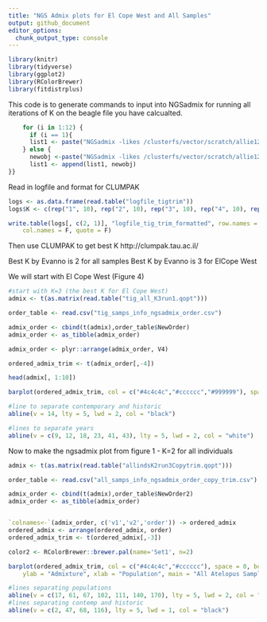---
title: "NGS Admix plots for El Cope West and All Samples"
output: github_document
editor_options: 
  chunk_output_type: console
---

```{r setup, include=FALSE}

library(knitr)
library(tidyverse)
library(ggplot2)
library(RColorBrewer)
library(fitdistrplus)

```

This code is to generate commands to input into NGSadmix for running all iterations of K on the beagle file you have calcualted.

```{r}

    for (i in 1:12) {
      if (i == 1){
      list1 <- paste("NGSadmix -likes /clusterfs/vector/scratch/allie128/Atelopus_raw/snpCleaner/all_samps_genolike_2_fix.beagle.gz -minMaf 0.05 -K ", i, " -o ", "allindsK", i, "run", 2, " -minInd 130", sep = "")
    } else {
      newobj <-paste("NGSadmix -likes /clusterfs/vector/scratch/allie128/Atelopus_raw/snpCleaner/all_samps_genolike_2_fix.beagle.gz -minMaf 0.05 -K ", i, " -o ", "allindsK", i, "run", 2, " -minInd 130", sep = "")
      list1 <- append(list1, newobj)
}}

```

Read in logfile and format for CLUMPAK

```{r}
logs <- as.data.frame(read.table("logfile_tigtrim"))
logs$K <- c(rep("1", 10), rep("2", 10), rep("3", 10), rep("4", 10), rep("5", 10), rep("6", 10))

write.table(logs[, c(2, 1)], "logfile_tig_trim_formatted", row.names = F, 
    col.names = F, quote = F)

```


Then use CLUMPAK to get best K 
http://clumpak.tau.ac.il/

Best K by Evanno is 2 for all samples
Best K by Evanno is 3 for ElCope West

We will start with El Cope West (Figure 4)
```{r}

#start with K=3 (the best K for El Cope West)
admix <- t(as.matrix(read.table("tig_all_K3run1.qopt")))

order_table <- read.csv("tig_samps_info_ngsadmix_order.csv")

admix_order <- cbind(t(admix),order_table$NewOrder)
admix_order <- as_tibble(admix_order)

admix_order <- plyr::arrange(admix_order, V4)

ordered_admix_trim <- t(admix_order[,-4])

head(admix[, 1:10])

barplot(ordered_admix_trim, col = c("#4c4c4c","#cccccc","#999999"), space = 0, border = NA, ylab = "Admixture", xlab = "Population", main = "Tigrero Atelopus Samples (K=3)")

#line to separate contemporary and historic
abline(v = 14, lty = 5, lwd = 2, col = "black")

#lines to separate years
abline(v = c(9, 12, 18, 23, 41, 43), lty = 5, lwd = 2, col = "white") 

```


Now to make the ngsadmix plot from figure 1 - K=2 for all individuals

```{r}

admix <- t(as.matrix(read.table("allindsK2run3Copytrim.qopt")))

order_table <- read.csv("all_samps_info_ngsadmix_order_copy_trim.csv")

admix_order <- cbind(t(admix),order_table$NewOrder2)
admix_order <- as_tibble(admix_order)


`colnames<-`(admix_order, c('v1','v2','order')) -> ordered_admix
ordered_admix <- arrange(ordered_admix, order)
ordered_admix_trim <- t(ordered_admix[,-3])

color2 <- RColorBrewer::brewer.pal(name='Set1', n=2)

barplot(ordered_admix_trim, col = c("#4c4c4c","#cccccc"), space = 0, border = NA,
    ylab = "Admixture", xlab = "Population", main = "All Atelopus Samples (K=2)")

#lines separating populations
abline(v = c(17, 61, 67, 102, 111, 140, 170), lty = 5, lwd = 2, col = "white") 
#lines separating contemp and historic 
abline(v = c(2, 47, 68, 116), lty = 5, lwd = 1, col = "black")

```

